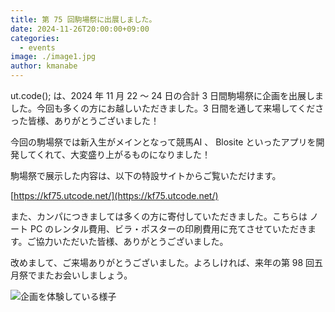 ```yaml
---
title: 第 75 回駒場祭に出展しました。
date: 2024-11-26T20:00:00+09:00
categories:
  - events
image: ./image1.jpg
author: kmanabe
---
```


ut.code(); は、2024 年 11 月 22 〜 24 日の合計 3 日間駒場祭に企画を出展しました。今回も多くの方にお越しいただきました。3 日間を通して来場してくださった皆様、ありがとうございました！

今回の駒場祭では新入生がメインとなって競馬AI 、 Blosite といったアプリを開発してくれて、大変盛り上がるものになりました！

駒場祭で展示した内容は、以下の特設サイトからご覧いただけます。

[https://kf75.utcode.net/](https://kf75.utcode.net/)

また、カンパにつきましては多くの方に寄付していただきました。こちらは ノート PC のレンタル費用、ビラ・ポスターの印刷費用に充てさせていただきます。ご協力いただいた皆様、ありがとうございました。

改めまして、ご来場ありがとうございました。よろしければ、来年の第 98 回五月祭でまたお会いしましょう。

![企画を体験している様子](./image2.jpg)
